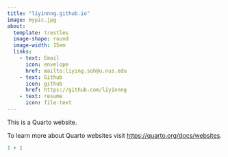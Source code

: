 ---
title: "liyinnng.github.io"
image: mypic.jpg
about: 
  template: trestles
  image-shape: round
  image-width: 15em
  links: 
    - text: Email
      icon: envelope
      href: mailto:liying.soh@u.nus.edu
    - text: Github
      icon: github
      href: https://github.com/liyinnng
    - text: resume
      icon: file-text
---

This is a Quarto website.

To learn more about Quarto websites visit <https://quarto.org/docs/websites>.

```{r}
1 + 1
```
